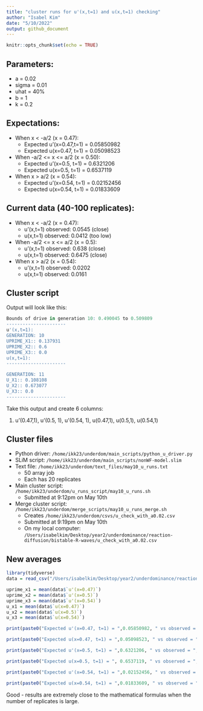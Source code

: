 ```yaml
---
title: "cluster runs for u'(x,t=1) and u(x,t=1) checking"
author: "Isabel Kim"
date: "5/10/2022"
output: github_document
---
```


```r
knitr::opts_chunk$set(echo = TRUE)
```

## Parameters:

* a = 0.02
* sigma = 0.01
* uhat = 40%
* b = 1
* k = 0.2

## Expectations:

* When x < -a/2 (x = 0.47):
  + Expected u'(x=0.47,t=1) = 0.05850982
  + Expected u(x=0.47, t=1) = 0.05098523
* When -a/2 <= x <= a/2 (x = 0.50):
  + Expected u'(x=0.5, t=1) = 0.6321206
  + Expected u(x=0.5, t=1) = 0.6537119
* When x > a/2 (x = 0.54):
  + Expected u'(x=0.54, t=1) = 0.02152456
  + Expected u(x=0.54, t=1) = 0.01833609
  
## Current data (40-100 replicates):

* When x < -a/2 (x = 0.47):
  + u’(x,t=1) observed: 0.0545 (close)
  + u(x,t=1) observed: 0.0412 (too low)
* When -a/2 <= x <= a/2 (x = 0.5):
  + u’(x,t=1) observed: 0.638 (close)
  + u(x,t=1) observed: 0.6475 (close)
* When x > a/2 (x = 0.54):
  + u’(x,t=1) observed: 0.0202
  + u(x,t=1) observed: 0.0161
  
## Cluster script

Output will look like this:
```R
Bounds of drive in generation 10: 0.490045 to 0.509809
----------------------
u'(x,t=1):
GENERATION: 10
UPRIME_X1:: 0.137931
UPRIME_X2:: 0.6
UPRIME_X3:: 0.0
u(x,t=1):
----------------------

GENERATION: 11
U_X1:: 0.108108
U_X2:: 0.673077
U_X3:: 0.0
----------------------
```

Take this output and create 6 columns:

1. u'(0.47,1), u'(0.5, 1), u'(0.54, 1), u(0.47,1), u(0.5,1), u(0.54,1)

## Cluster files

* Python driver: `/home/ikk23/underdom/main_scripts/python_u_driver.py`
* SLiM script: `/home/ikk23/underdom/main_scripts/nonWF-model.slim`
* Text file: `/home/ikk23/underdom/text_files/may10_u_runs.txt`
  + 50 array job
  + Each has 20 replicates
* Main cluster script: `/home/ikk23/underdom/u_runs_script/may10_u_runs.sh`
  + Submitted at 9:12pm on May 10th
* Merge cluster script: `/home/ikk23/underdom/merge_scripts/may10_u_runs_merge.sh`
  + Creates `/home/ikk23/underdom/csvs/u_check_with_a0.02.csv`
  + Submitted at 9:19pm on May 10th
  + On my local computer: `/Users/isabelkim/Desktop/year2/underdominance/reaction-diffusion/bistable-R-waves/u_check_with_a0.02.csv`
  
## New averages
```r
library(tidyverse)
data = read_csv("/Users/isabelkim/Desktop/year2/underdominance/reaction-diffusion/bistable-R-waves/u_check_with_a0.02.csv")

uprime_x1 = mean(data$`u'(x=0.47)`)
uprime_x2 = mean(data$`u'(x=0.5)`)
uprime_x3 = mean(data$`u'(x=0.54)`)
u_x1 = mean(data$`u(x=0.47)`)
u_x2 = mean(data$`u(x=0.5)`)
u_x3 = mean(data$`u(x=0.54)`)

print(paste0("Expected u'(x=0.47, t=1) = ",0.05850982, " vs observed = ", uprime_x1))

print(paste0("Expected u(x=0.47, t=1) = ",0.05098523, " vs observed = ", u_x1))

print(paste0("Expected u'(x=0.5, t=1) = ",0.6321206, " vs observed = ", uprime_x2))

print(paste0("Expected u(x=0.5, t=1) = ", 0.6537119, " vs observed = ", u_x2))

print(paste0("Expected u'(x=0.54, t=1) = ",0.02152456, " vs observed = ", uprime_x3))

print(paste0("Expected u(x=0.54, t=1) = ",0.01833609, " vs observed = ", u_x3))

```

Good - results are extremely close to the mathematical formulas when the number of replicates is large.